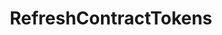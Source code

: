 ---
title: RefreshContractTokens
openapi: ../sequence-metadata.json post /rpc/Metadata/RefreshContractTokens
---